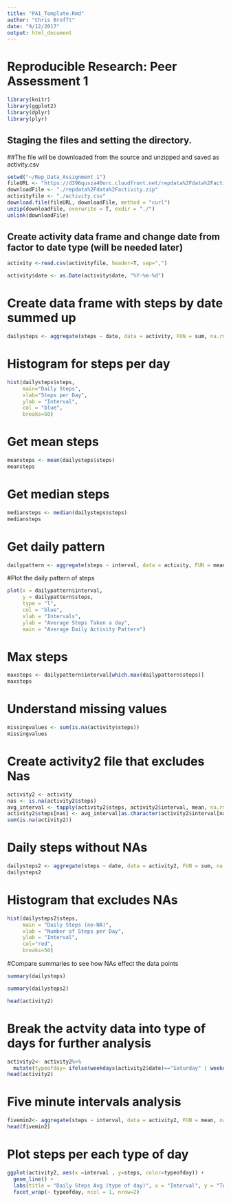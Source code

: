 ```yaml
---
title: "PA1_Template.Rmd"
author: "Chris Brofft"
date: "9/12/2017"
output: html_document
---
```

# Reproducible Research: Peer Assessment 1
```r
library(knitr)
library(ggplot2)
library(dplyr)
library(plyr)
```
## Staging the files and setting the directory.  
##The file will be downloaded from the source and unzipped and saved as activity.csv
```r
setwd("~/Rep_Data_Assignment_1")
fileURL <- "https://d396qusza40orc.cloudfront.net/repdata%2Fdata%2Factivity.zip"
downloadFile <- "./repdata%2Fdata%2Factivity.zip"
activityfile <- "./activity.csv"
download.file(fileURL, downloadFile, method = "curl")
unzip(downloadFile, overwrite = T, exdir = "./")
unlink(downloadFile)
```
## Create activity data frame and change date from factor to date type (will be needed later)
```r
activity <-read.csv(activityfile, header=T, sep=",")

activity$date <- as.Date(activity$date, "%Y-%m-%d")
```
# Create data frame with steps by date summed up
```r
dailysteps <- aggregate(steps ~ date, data = activity, FUN = sum, na.rm = TRUE)
```
# Histogram for steps per day
```r
hist(dailysteps$steps, 
     main="Daily Steps", 
     xlab="Steps per Day", 
     ylab = "Interval",
     col = "blue",
     breaks=50)
```
# Get mean steps
```r
meansteps <- mean(dailysteps$steps)
meansteps
```
# Get median steps
```r
mediansteps <- median(dailysteps$steps)
mediansteps
```
# Get daily pattern
```r
dailypattern <- aggregate(steps ~ interval, data = activity, FUN = mean, na.rm = TRUE)
```
#Plot the daily pattern of steps
```r
plot(x = dailypattern$interval, 
     y = dailypattern$steps, 
     type = "l", 
     col = "blue",
     xlab = "Intervals",
     ylab = "Average Steps Taken a day",
     main = "Average Daily Activity Pattern")
```
# Max steps
```r
maxsteps <- dailypattern$interval[which.max(dailypattern$steps)]
maxsteps
```
# Understand missing values
```r
missingvalues <- sum(is.na(activity$steps))
missingvalues
```
# Create activity2 file that excludes Nas
```r
activity2 <- activity
nas <- is.na(activity2$steps)
avg_interval <- tapply(activity2$steps, activity2$interval, mean, na.rm=TRUE, simplify = TRUE)
activity2$steps[nas] <- avg_interval[as.character(activity2$interval[nas])]
sum(is.na(activity2))
```

# Daily steps without NAs
```r
dailysteps2 <- aggregate(steps ~ date, data = activity2, FUN = sum, na.rm = TRUE)
dailysteps2
```
# Histogram that excludes NAs
```r
hist(dailysteps2$steps, 
     main = "Daily Steps (no-NA)", 
     xlab = "Number of Steps per Day", 
     ylab = "Interval",
     col="red",
     breaks=50)
```
#Compare summaries to see how NAs effect the data points
```r
summary(dailysteps)

summary(dailysteps2)

head(activity2)
```
# Break the actvity data into type of days for further analysis
```r
activity2<- activity2%>%
  mutate(typeofday= ifelse(weekdays(activity2$date)=="Saturday" | weekdays(activity2$date)=="Sunday", "Weekend", "Weekday"))
head(activity2)
```
# Five minute intervals analysis
```r
fivemin2<- aggregate(steps ~ interval, data = activity2, FUN = mean, na.rm = TRUE)
head(fivemin2)
```
# Plot steps per each type of day
```r
ggplot(activity2, aes(x =interval , y=steps, color=typeofday)) +
  geom_line() +
  labs(title = "Daily Steps Avg (type of day)", x = "Interval", y = "Total Steps") +
  facet_wrap(~ typeofday, ncol = 1, nrow=2)
```

